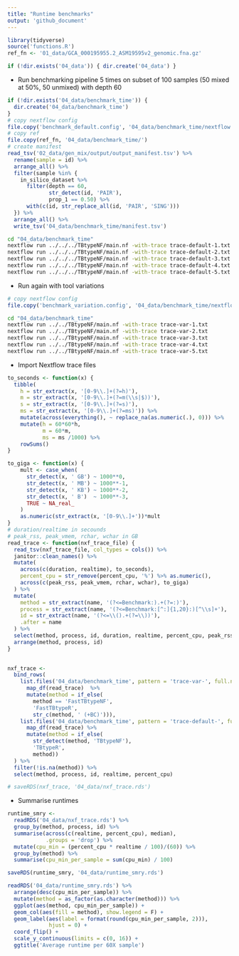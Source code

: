 ```yaml
---
title: "Runtime benchmarks"
output: 'github_document'
---
```


```r
library(tidyverse)
source('functions.R')
ref_fn <- '01_data/GCA_000195955.2_ASM19595v2_genomic.fna.gz'

if (!dir.exists('04_data')) { dir.create('04_data') }
```

* Run benchmarking pipeline 5 times on subset of 100 samples (50 mixed at 50%, 50 unmixed) with depth 60

```r
if (!dir.exists('04_data/benchmark_time')) {
  dir.create('04_data/benchmark_time')
}
# copy nextflow config
file.copy('benchmark_default.config', '04_data/benchmark_time/nextflow.config')
# copy ref
file.copy(ref_fn, '04_data/benchmark_time/')
# create manifest
read_tsv('02_data/gen_mix/output/output_manifest.tsv') %>% 
  rename(sample = id) %>% 
  arrange_all() %>% 
  filter(sample %in% {
    in_silico_dataset %>% 
      filter(depth == 60,
             str_detect(id, 'PAIR'),
             prop_1 == 0.50) %>% 
      with(c(id, str_replace_all(id, 'PAIR', 'SING')))
  }) %>% 
  arrange_all() %>% 
  write_tsv('04_data/benchmark_time/manifest.tsv')
```

```bash
cd "04_data/benchmark_time"
nextflow run ../../../TBtypeNF/main.nf -with-trace trace-default-1.txt
nextflow run ../../../TBtypeNF/main.nf -with-trace trace-default-2.txt
nextflow run ../../../TBtypeNF/main.nf -with-trace trace-default-3.txt
nextflow run ../../../TBtypeNF/main.nf -with-trace trace-default-4.txt
nextflow run ../../../TBtypeNF/main.nf -with-trace trace-default-5.txt
```

* Run again with tool variations

```r
# copy nextflow config
file.copy('benchmark_variation.config', '04_data/benchmark_time/nextflow.config', overwrite = T)
```

```bash
cd "04_data/benchmark_time"
nextflow run ../../TBtypeNF/main.nf -with-trace trace-var-1.txt
nextflow run ../../TBtypeNF/main.nf -with-trace trace-var-2.txt
nextflow run ../../TBtypeNF/main.nf -with-trace trace-var-3.txt
nextflow run ../../TBtypeNF/main.nf -with-trace trace-var-4.txt
nextflow run ../../TBtypeNF/main.nf -with-trace trace-var-5.txt
```

* Import Nextflow trace files

```r
to_seconds <- function(x) {
  tibble(
    h = str_extract(x, '[0-9\\.]+(?=h)'),
    m = str_extract(x, '[0-9\\.]+(?=m(\\s|$))'),
    s = str_extract(x, '[0-9\\.]+(?=s)'),
    ms = str_extract(x, '[0-9\\.]+(?=ms)')) %>% 
    mutate(across(everything(), ~ replace_na(as.numeric(.), 0))) %>% 
    mutate(h = 60*60*h,
           m = 60*m,
           ms = ms /1000) %>% 
    rowSums()
}

to_giga <- function(x) {
    mult <- case_when(
      str_detect(x, ' GB') ~ 1000**0,
      str_detect(x, ' MB') ~ 1000**-1,
      str_detect(x, ' KB') ~ 1000**-2,
      str_detect(x, ' B')  ~ 1000**-3,
      TRUE ~ NA_real_
    )
    as.numeric(str_extract(x, '[0-9\\.]+'))*mult
}
# duration/realtime in secounds
# peak_rss, peak_vmem, rchar, wchar in GB
read_trace <- function(nxf_trace_file) {
  read_tsv(nxf_trace_file, col_types = cols()) %>%
  janitor::clean_names() %>%
  mutate(
    across(c(duration, realtime), to_seconds),
    percent_cpu = str_remove(percent_cpu, '%') %>% as.numeric(),
    across(c(peak_rss, peak_vmem, rchar, wchar), to_giga)
  ) %>%
  mutate(
    method = str_extract(name, '(?<=Benchmark:).+(?=:)'),
    process = str_extract(name, '(?<=Benchmark:[^:]{1,20}:)[^\\s]+'),
    id = str_extract(name, '(?<=\\().+(?=\\))'),
    .after = name
  ) %>%
  select(method, process, id, duration, realtime, percent_cpu, peak_rss, peak_vmem, rchar, wchar) %>%
  arrange(method, process, id)
}

 
nxf_trace <-
  bind_rows(
    list.files('04_data/benchmark_time', pattern = 'trace-var-', full.names = T) %>% 
      map_df(read_trace)  %>% 
      mutate(method = if_else(
        method == 'FastTBtypeNF',
        'FastTBtypeR',
        str_c(method, ' (+BC)'))),
    list.files('04_data/benchmark_time', pattern = 'trace-default-', full.names = T) %>% 
      map_df(read_trace) %>% 
      mutate(method = if_else(
        str_detect(method, 'TBtypeNF'),
        'TBtypeR',
        method))
  ) %>% 
  filter(!is.na(method)) %>% 
  select(method, process, id, realtime, percent_cpu)

# saveRDS(nxf_trace, '04_data/nxf_trace.rds')
```
* Summarise runtimes

```r
runtime_smry <-
  readRDS('04_data/nxf_trace.rds') %>% 
  group_by(method, process, id) %>% 
  summarise(across(c(realtime, percent_cpu), median),
            .groups = 'drop') %>% 
  mutate(cpu_min = (percent_cpu * realtime / 100)/(60)) %>% 
  group_by(method) %>% 
  summarise(cpu_min_per_sample = sum(cpu_min) / 100) 

saveRDS(runtime_smry, '04_data/runtime_smry.rds')
```


```r
readRDS('04_data/runtime_smry.rds') %>% 
  arrange(desc(cpu_min_per_sample)) %>% 
  mutate(method = as_factor(as.character(method))) %>% 
  ggplot(aes(method, cpu_min_per_sample)) +
  geom_col(aes(fill = method), show.legend = F) +
  geom_label(aes(label = format(round(cpu_min_per_sample, 2))),
             hjust = 0) +
  coord_flip() +
  scale_y_continuous(limits = c(0, 16)) +
  ggtitle('Average runtime per 60X sample')
```


